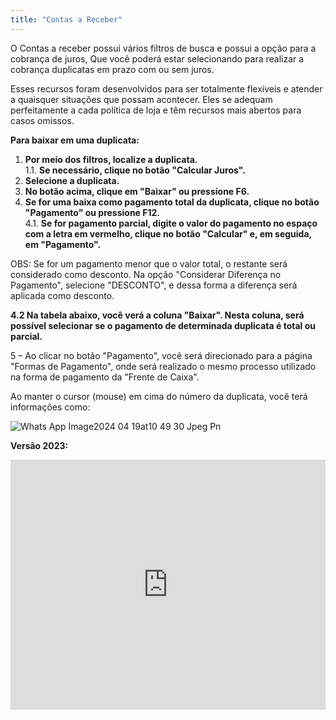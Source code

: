 ```yaml
---
title: "Contas a Receber"
---
```


O Contas a receber possui vários filtros de busca e possui a opção para a cobrança de juros, Que você poderá estar selecionando para realizar a cobrança duplicatas em prazo com ou sem juros.

Esses recursos foram desenvolvidos para ser totalmente flexíveis e atender a quaisquer situações que possam acontecer. Eles se adequam perfeitamente a cada política de loja e têm recursos mais abertos para casos omissos.

**Para baixar em uma duplicata:**

1. **Por meio dos filtros, localize a duplicata.**\
   1.1. **Se necessário, clique no botão "Calcular Juros".**
2. **Selecione a duplicata.**
3. **No botão acima, clique em "Baixar" ou pressione F6.**
4. **Se for uma baixa como pagamento total da duplicata, clique no botão "Pagamento" ou pressione F12.**\
   4.1. **Se for pagamento parcial, digite o valor do pagamento no espaço com a letra em vermelho, clique no botão "Calcular" e, em seguida, em "Pagamento".**

OBS: Se for um pagamento menor que o valor total, o restante será considerado como desconto. Na opção "Considerar Diferença no Pagamento", selecione "DESCONTO", e dessa forma a diferença será aplicada como desconto.

**4.2 Na tabela abaixo, você verá a coluna "Baixar". Nesta coluna, será possível selecionar se o                pagamento de determinada duplicata é total ou parcial.**

5 – Ao clicar no botão "Pagamento", você será direcionado para a página "Formas de Pagamento", onde será realizado o mesmo processo utilizado na forma de pagamento da "Frente de Caixa".

Ao manter o cursor (mouse) em cima do número da duplicata, você terá informações como:

![Whats App Image2024 04 19at10 49 30 Jpeg Pn](/images/WhatsAppImage2024-04-19at10.49.30.jpeg.png)

**Versão 2023:**

<iframe width="100%" height="400" src="https://www.youtube.com/embed/mjr83kdc0HA" title="Como realizar a monitoria do Contas a Receber?  | Financeiro Aguhlão Web" frameborder="0" allow="accelerometer; autoplay; clipboard-write; encrypted-media; gyroscope; picture-in-picture; web-share" referrerpolicy="strict-origin-when-cross-origin" allowfullscreen />

**Versão 2022:**

<iframe width="100%" height="400" src="https://www.youtube.com/embed/CA0mpWBw3yk" title="Como  Receber uma Duplicata | Financeiro Agulhão Web" frameborder="0" allow="accelerometer; autoplay; clipboard-write; encrypted-media; gyroscope; picture-in-picture; web-share" referrerpolicy="strict-origin-when-cross-origin" allowfullscreen />